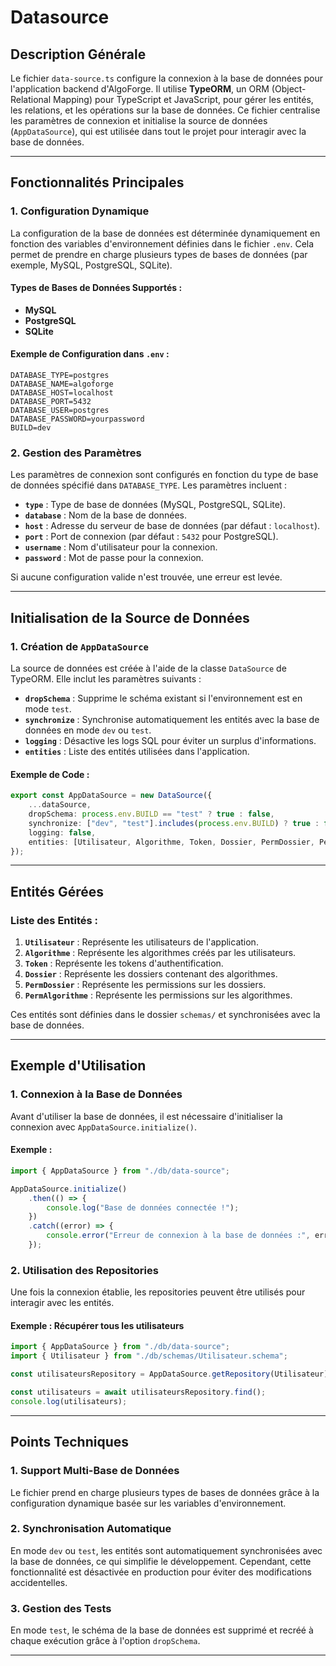 # Datasource

## Description Générale

Le fichier `data-source.ts` configure la connexion à la base de données pour l'application backend d'AlgoForge. Il utilise **TypeORM**, un ORM (Object-Relational Mapping) pour TypeScript et JavaScript, pour gérer les entités, les relations, et les opérations sur la base de données. Ce fichier centralise les paramètres de connexion et initialise la source de données (`AppDataSource`), qui est utilisée dans tout le projet pour interagir avec la base de données.

---

## Fonctionnalités Principales

### 1. **Configuration Dynamique**

La configuration de la base de données est déterminée dynamiquement en fonction des variables d'environnement définies dans le fichier `.env`. Cela permet de prendre en charge plusieurs types de bases de données (par exemple, MySQL, PostgreSQL, SQLite).

#### Types de Bases de Données Supportés :

-   **MySQL**
-   **PostgreSQL**
-   **SQLite**

#### Exemple de Configuration dans `.env` :

```env
DATABASE_TYPE=postgres
DATABASE_NAME=algoforge
DATABASE_HOST=localhost
DATABASE_PORT=5432
DATABASE_USER=postgres
DATABASE_PASSWORD=yourpassword
BUILD=dev
```

### 2. **Gestion des Paramètres**

Les paramètres de connexion sont configurés en fonction du type de base de données spécifié dans `DATABASE_TYPE`. Les paramètres incluent :

-   **`type`** : Type de base de données (MySQL, PostgreSQL, SQLite).
-   **`database`** : Nom de la base de données.
-   **`host`** : Adresse du serveur de base de données (par défaut : `localhost`).
-   **`port`** : Port de connexion (par défaut : `5432` pour PostgreSQL).
-   **`username`** : Nom d'utilisateur pour la connexion.
-   **`password`** : Mot de passe pour la connexion.

Si aucune configuration valide n'est trouvée, une erreur est levée.

---

## Initialisation de la Source de Données

### 1. **Création de `AppDataSource`**

La source de données est créée à l'aide de la classe `DataSource` de TypeORM. Elle inclut les paramètres suivants :

-   **`dropSchema`** : Supprime le schéma existant si l'environnement est en mode `test`.
-   **`synchronize`** : Synchronise automatiquement les entités avec la base de données en mode `dev` ou `test`.
-   **`logging`** : Désactive les logs SQL pour éviter un surplus d'informations.
-   **`entities`** : Liste des entités utilisées dans l'application.

#### Exemple de Code :

```typescript
export const AppDataSource = new DataSource({
	...dataSource,
	dropSchema: process.env.BUILD == "test" ? true : false,
	synchronize: ["dev", "test"].includes(process.env.BUILD) ? true : false,
	logging: false,
	entities: [Utilisateur, Algorithme, Token, Dossier, PermDossier, PermAlgorithme],
});
```

---

## Entités Gérées

### Liste des Entités :

1. **`Utilisateur`** : Représente les utilisateurs de l'application.
2. **`Algorithme`** : Représente les algorithmes créés par les utilisateurs.
3. **`Token`** : Représente les tokens d'authentification.
4. **`Dossier`** : Représente les dossiers contenant des algorithmes.
5. **`PermDossier`** : Représente les permissions sur les dossiers.
6. **`PermAlgorithme`** : Représente les permissions sur les algorithmes.

Ces entités sont définies dans le dossier `schemas/` et synchronisées avec la base de données.

---

## Exemple d'Utilisation

### 1. **Connexion à la Base de Données**

Avant d'utiliser la base de données, il est nécessaire d'initialiser la connexion avec `AppDataSource.initialize()`.

#### Exemple :

```typescript
import { AppDataSource } from "./db/data-source";

AppDataSource.initialize()
	.then(() => {
		console.log("Base de données connectée !");
	})
	.catch((error) => {
		console.error("Erreur de connexion à la base de données :", error);
	});
```

### 2. **Utilisation des Repositories**

Une fois la connexion établie, les repositories peuvent être utilisés pour interagir avec les entités.

#### Exemple : Récupérer tous les utilisateurs

```typescript
import { AppDataSource } from "./db/data-source";
import { Utilisateur } from "./db/schemas/Utilisateur.schema";

const utilisateursRepository = AppDataSource.getRepository(Utilisateur);

const utilisateurs = await utilisateursRepository.find();
console.log(utilisateurs);
```

---

## Points Techniques

### 1. **Support Multi-Base de Données**

Le fichier prend en charge plusieurs types de bases de données grâce à la configuration dynamique basée sur les variables d'environnement.

### 2. **Synchronisation Automatique**

En mode `dev` ou `test`, les entités sont automatiquement synchronisées avec la base de données, ce qui simplifie le développement. Cependant, cette fonctionnalité est désactivée en production pour éviter des modifications accidentelles.

### 3. **Gestion des Tests**

En mode `test`, le schéma de la base de données est supprimé et recréé à chaque exécution grâce à l'option `dropSchema`.

---
